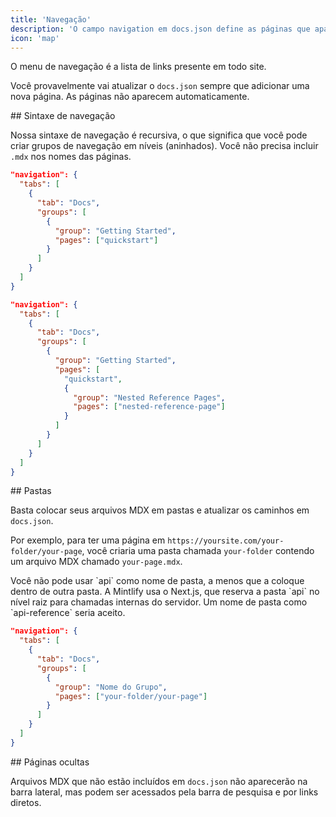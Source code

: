 ```yaml
---
title: 'Navegação'
description: 'O campo navigation em docs.json define as páginas que aparecem no menu de navegação'
icon: 'map'
---
```


O menu de navegação é a lista de links presente em todo site.

Você provavelmente vai atualizar o `docs.json` sempre que adicionar uma nova página. As páginas não aparecem automaticamente.

<div id="navigation-syntax">
  ## Sintaxe de navegação
</div>

Nossa sintaxe de navegação é recursiva, o que significa que você pode criar grupos de navegação em níveis (aninhados). Você não precisa incluir `.mdx` nos nomes das páginas.

<CodeGroup>

```json Regular Navigation
"navigation": {
  "tabs": [
    {
      "tab": "Docs",
      "groups": [
        {
          "group": "Getting Started",
          "pages": ["quickstart"]
        }
      ]
    }
  ]
}
```

```json Nested Navigation
"navigation": {
  "tabs": [
    {
      "tab": "Docs",
      "groups": [
        {
          "group": "Getting Started",
          "pages": [
            "quickstart",
            {
              "group": "Nested Reference Pages",
              "pages": ["nested-reference-page"]
            }
          ]
        }
      ]
    }
  ]
}
```

</CodeGroup>

<div id="folders">
  ## Pastas
</div>

Basta colocar seus arquivos MDX em pastas e atualizar os caminhos em `docs.json`.

Por exemplo, para ter uma página em `https://yoursite.com/your-folder/your-page`, você criaria uma pasta chamada `your-folder` contendo um arquivo MDX chamado `your-page.mdx`.

<Warning>
  Você não pode usar `api` como nome de pasta, a menos que a coloque dentro de outra pasta. A Mintlify usa o Next.js, que reserva a pasta `api` no nível raiz para chamadas internas do servidor. Um nome de pasta como `api-reference` seria aceito.
</Warning>

```json Navigation With Folder
"navigation": {
  "tabs": [
    {
      "tab": "Docs",
      "groups": [
        {
          "group": "Nome do Grupo",
          "pages": ["your-folder/your-page"]
        }
      ]
    }
  ]
}
```


<div id="hidden-pages">
  ## Páginas ocultas
</div>

Arquivos MDX que não estão incluídos em `docs.json` não aparecerão na barra lateral, mas podem ser acessados pela barra de pesquisa e por links diretos.